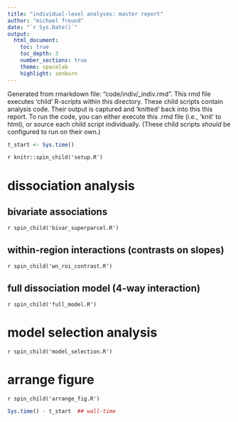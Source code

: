 ```yaml
---
title: "individual-level analyses: master report"
author: "michael freund"
date: "`r Sys.Date()`"
output:
  html_document:
    toc: true
    toc_depth: 3
    number_sections: true
    theme: spacelab
    highlight: zenburn
---
```


Generated from rmarkdown file: "code/indiv/_indiv.rmd".
This rmd file executes 'child' R-scripts within this directory.
These child scripts contain analysis code.
Their output is captured and 'knitted' back into this this report.
To run the code, you can either execute this .rmd file (i.e., 'knit' to html), or source each child script individually.
(These child scripts *should* be configured to run on their own.)

```r
t_start <- Sys.time()
```


`r knitr::spin_child('setup.R')`

# dissociation analysis

## bivariate associations

`r spin_child('bivar_superparcel.R')`

## within-region interactions (contrasts on slopes)

`r spin_child('wn_roi_contrast.R')`

## full dissociation model (4-way interaction)

`r spin_child('full_model.R')`


# model selection analysis

`r spin_child('model_selection.R')`


# arrange figure

`r spin_child('arrange_fig.R')`

```r
Sys.time() - t_start  ## wall-time
```
